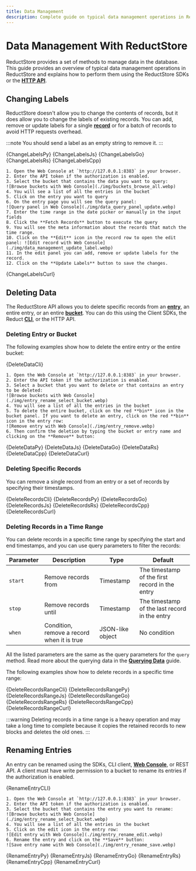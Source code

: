 ```yaml
---
title: Data Management
description: Complete guide on typical data management operations in ReductStore.
---
```



<head>
  <link
    rel="canonical"
    href="https://www.reduct.store/docs/guides/data-management"
  />
</head>

# Data Management With ReductStore

ReductStore provides a set of methods to manage data in the database. This guide provides an overview of typical data management operations in ReductStore and explains how to perform them using the ReductStore SDKs or the **[HTTP API](../glossary#http-api)**.

## Changing Labels

ReductStore doesn't allow you to change the contents of records, but it does allow you to change the labels of existing records.
You can add, remove or update labels for a single **[record](../glossary#record)** or for a batch of records to avoid HTTP requests overhead.

:::note
You should send a label as an empty string to remove it.
:::


<Tabs>
  <TabItem value="Python">
    <CodeBlock language="python">{ChangeLabelsPy}</CodeBlock>
  </TabItem>
  <TabItem value="JavaScript">
    <CodeBlock language="javascript">{ChangeLabelsJs}</CodeBlock>
  </TabItem>
    <TabItem value="Go">
        <CodeBlock language="go">{ChangeLabelsGo}</CodeBlock>
    </TabItem>
  <TabItem value="Rust">
    <CodeBlock language="rust">{ChangeLabelsRs}</CodeBlock>
  </TabItem>
  <TabItem value="C++">
    <CodeBlock language="cpp">{ChangeLabelsCpp}</CodeBlock>
  </TabItem>
    <TabItem value="Web Console">

    1. Open the Web Console at `http://127.0.0.1:8383` in your browser.
    2. Enter the API token if the authorization is enabled.
    3. Select the bucket that contains the data you want to query:
    ![Browse buckets with Web Console](./img/buckets_browse_all.webp)
    4. You will see a list of all the entries in the bucket
    5. Click on the entry you want to query
    6. On the entry page you will see the query panel:
    ![Query panel in Web Console](./img/data_query_panel_update.webp)
    7. Enter the time range in the date picker or manually in the input fields
    8. Click the **Fetch Records** button to execute the query
    9. You will see the meta information about the records that match the time range.
    10. Click on the **Edit** icon in the record row to open the edit panel: ![Edit record with Web Console](./img/data_management_update_label.webp)
    11. In the edit panel you can add, remove or update labels for the record.
    12. Click on the **Update Labels** button to save the changes.

  </TabItem>
  <TabItem value="cURL">
    <CodeBlock language="bash">{ChangeLabelsCurl}</CodeBlock>
  </TabItem>
</Tabs>

## Deleting Data

The ReductStore API allows you to delete specific records from an **[entry](../glossary#entry)**, an entire entry, or an entire **[bucket](../glossary#bucket)**.
You can do this using the Client SDKs, the Reduct **[CLI](../glossary#cli)**, or the HTTP API.

### Deleting Entry or Bucket

The following examples show how to delete the entire entry or the entire bucket:


<Tabs>
  <TabItem value="CLI">
    <CodeBlock language="bash">{DeleteDataCli}</CodeBlock>
  </TabItem>
  <TabItem value="Web Console">

    1. Open the Web Console at `http://127.0.0.1:8383` in your browser.
    2. Enter the API token if the authorization is enabled.
    3. Select a bucket that you want to delete or that contains an entry to be deleted:
    ![Browse buckets with Web Console](./img/entry_rename_select_bucket.webp)
    4. You will see a list of all the entries in the bucket
    5. To delete the entire bucket, click on the red **bin** icon in the bucket panel. If you want to delete an entry, click on the red **bin** icon in the entry row:
    ![Remove entry with Web Console](./img/entry_remove.webp)
    6. Then confirm the deletion by typing the bucket or entry name and clicking on the **Remove** button:

  </TabItem>
    <TabItem value="Python">
      <CodeBlock language="python">{DeleteDataPy}</CodeBlock>
    </TabItem>
    <TabItem value="JavaScript">
      <CodeBlock language="javascript">{DeleteDataJs}</CodeBlock>
    </TabItem>
    <TabItem value="Go">
      <CodeBlock language="go">{DeleteDataGo}</CodeBlock>
    </TabItem>
    <TabItem value="Rust">
      <CodeBlock language="rust">{DeleteDataRs}</CodeBlock>
    </TabItem>
    <TabItem value="C++">
      <CodeBlock language="cpp">{DeleteDataCpp}</CodeBlock>
    </TabItem>
  <TabItem value="cURL">
    <CodeBlock language="bash">{DeleteDataCurl}</CodeBlock>
  </TabItem>
</Tabs>

### Deleting Specific Records

You can remove a single record from an entry or a set of records by specifying their timestamps.


<Tabs>
  <TabItem value="CLI">
    <CodeBlock language="bash">{DeleteRecordsCli}</CodeBlock>
  </TabItem>
  <TabItem value="Python">
    <CodeBlock language="python">{DeleteRecordsPy}</CodeBlock>
  </TabItem>
  <TabItem value="Go">
    <CodeBlock language="go">{DeleteRecordsGo}</CodeBlock>
  </TabItem>
  <TabItem value="JavaScript">
    <CodeBlock language="javascript">{DeleteRecordsJs}</CodeBlock>
  </TabItem>
  <TabItem value="Rust">
    <CodeBlock language="rust">{DeleteRecordsRs}</CodeBlock>
  </TabItem>
  <TabItem value="C++">
    <CodeBlock language="cpp">{DeleteRecordsCpp}</CodeBlock>
  </TabItem>
  <TabItem value="cURL">
    <CodeBlock language="bash">{DeleteRecordsCurl}</CodeBlock>
  </TabItem>
</Tabs>

### Deleting Records in a Time Range

You can delete records in a specific time range by specifying the start and end timestamps, and you can use query parameters to filter the records:

| Parameter | Description                                | Type             | Default                                        |
| --------- | ------------------------------------------ | ---------------- | ---------------------------------------------- |
| `start`   | Remove records from                        | Timestamp        | The timestamp of the first record in the entry |
| `stop`    | Remove records until                       | Timestamp        | The timestamp of the last record in the entry  |
| `when`    | Condition, remove a record when it is true | JSON-like object | No condition                                   |

All the listed parameters are the same as the query parameters for the `query` method. Read more about the querying data in the **[Querying Data](data-querying.mdx#filter-parameters)** guide.

The following examples show how to delete records in a specific time range:


<Tabs>
  <TabItem value="CLI">
    <CodeBlock language="bash">{DeleteRecordsRangeCli}</CodeBlock>
  </TabItem>
  <TabItem value="Python">
    <CodeBlock language="python">{DeleteRecordsRangePy}</CodeBlock>
  </TabItem>
  <TabItem value="JavaScript">
    <CodeBlock language="javascript">{DeleteRecordsRangeJs}</CodeBlock>
  </TabItem>
  <TabItem value="Go">
    <CodeBlock language="go">{DeleteRecordsRangeGo}</CodeBlock>
  </TabItem>
  <TabItem value="Rust">
    <CodeBlock language="rust">{DeleteRecordsRangeRs}</CodeBlock>
  </TabItem>
  <TabItem value="C++">
    <CodeBlock language="cpp">{DeleteRecordsRangeCpp}</CodeBlock>
  </TabItem>
  <TabItem value="cURL">
    <CodeBlock language="bash">{DeleteRecordsRangeCurl}</CodeBlock>
  </TabItem>
</Tabs>

:::warning
Deleting records in a time range is a heavy operation and may take a long time to complete because it copies the retained records to new blocks and deletes the old ones.
:::

## Renaming Entries

An entry can be renamed using the SDKs, CLI client, **[Web Console](../glossary#web-console)**, or REST API. A client must have write permission to a bucket to rename its entries if the authorization is enabled.


<Tabs>
  <TabItem value="CLI">
    <CodeBlock language="shell">{RenameEntryCLI}</CodeBlock>
  </TabItem>

  <TabItem value="Web Console">

    1. Open the Web Console at `http://127.0.0.1:8383` in your browser.
    2. Enter the API token if the authorization is enabled.
    3. Select the bucket that contains the entry you want to rename:
    ![Browse buckets with Web Console](./img/entry_rename_select_bucket.webp)
    4. You will see a list of all the entries in the bucket
    5. Click on the edit icon in the entry row:
    ![Edit entry with Web Console](./img/entry_rename_edit.webp)
    6. Rename the entry and click on the **Save** button:
    ![Save entry name with Web Console](./img/entry_rename_save.webp)

  </TabItem>

  <TabItem value="Python">
    <CodeBlock language="python">{RenameEntryPy}</CodeBlock>
  </TabItem>
  <TabItem value="JavaScript">
    <CodeBlock language="javascript">{RenameEntryJs}</CodeBlock>
  </TabItem>
    <TabItem value="Go">
        <CodeBlock language="go">{RenameEntryGo}</CodeBlock>
    </TabItem>
  <TabItem value="Rust">
    <CodeBlock language="rust">{RenameEntryRs}</CodeBlock>
  </TabItem>
  <TabItem value="C++">
    <CodeBlock language="cpp">{RenameEntryCpp}</CodeBlock>
  </TabItem>
  <TabItem value="cURL">
    <CodeBlock language="bash">{RenameEntryCurl}</CodeBlock>
  </TabItem>
</Tabs>
